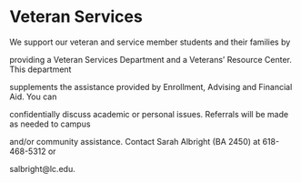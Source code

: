# Veteran Services

We support our veteran and service member students and their families by

providing a Veteran Services Department and a Veterans’ Resource Center. This department

supplements the assistance provided by Enrollment, Advising and Financial Aid. You can

confidentially discuss academic or personal issues. Referrals will be made as needed to campus

and/or community assistance. Contact Sarah Albright (BA 2450) at 618-468-5312 or

salbright@lc.edu.

